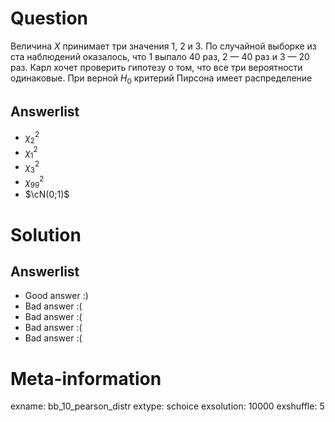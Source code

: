 Question
========

Величина $X$ принимает три значения $1$, $2$ и $3$. По случайной выборке из ста наблюдений оказалось, что $1$ выпало 40 раз, $2$ — 40 раз и $3$ — 20 раз. Карл хочет проверить гипотезу о том, что все три вероятности одинаковые. При верной $H_0$ критерий Пирсона имеет распределение


Answerlist
----------

*  $\chi^2_2$
*  $\chi^2_1$
*  $\chi^2_3$
*  $\chi^2_{99}$
*  $\cN(0;1)$

Solution
========

Answerlist
----------
*  Good answer :)
*  Bad answer :(
*  Bad answer :(
*  Bad answer :(
*  Bad answer :(

Meta-information
================
exname: bb_10_pearson_distr
extype: schoice
exsolution: 10000
exshuffle: 5
